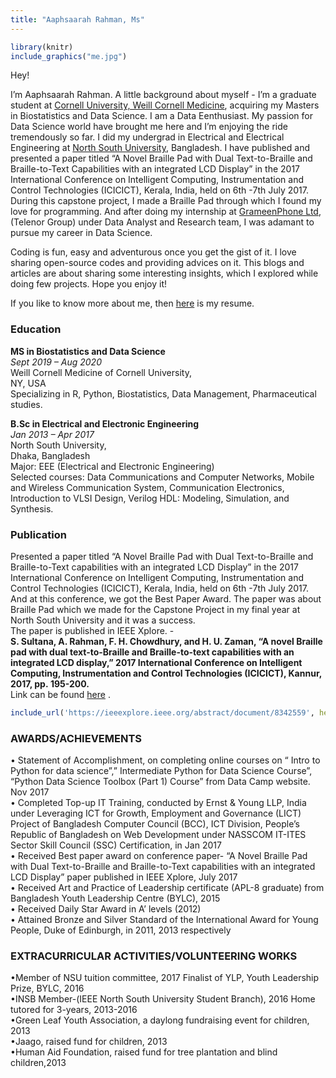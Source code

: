 ---
title: "Aaphsaarah Rahman, Ms"
---



```{r echo=FALSE, fig.align="center", message=FALSE, warning=FALSE, out.width='30%'}
 
library(knitr)
include_graphics("me.jpg")
```


Hey!

I’m Aaphsaarah Rahman. A little background about myself - I’m a graduate student at [Cornell  University, Weill Cornell Medicine](https://weill.cornell.edu/), acquiring my Masters in Biostatistics and Data Science. I am a Data Eenthusiast. My passion for Data Science world have brought me here and I'm enjoying the ride tremendously so far. I did my undergrad in Electrical and Electrical Engineering at [North South University](http://www.northsouth.edu/), Bangladesh. I have published and presented a paper titled “A Novel Braille Pad with Dual Text-to-Braille and Braille-to-Text Capabilities with an integrated LCD Display” in the 2017 International Conference on Intelligent Computing, Instrumentation and Control Technologies (ICICICT), Kerala, India, held on 6th -7th July 2017. During this capstone project, I made a Braille Pad through which I found my love for programming. And after doing my internship at [GrameenPhone Ltd](https://www.grameenphone.com/about), (Telenor Group) under Data Analyst and Research team, I was adamant to pursue my career in Data Science.   
   

Coding is fun, easy and adventurous once you get the gist of it. I love sharing open-source codes and providing advices on it. This blogs and articles are about sharing some interesting insights, which I explored while doing few projects. Hope you enjoy it!

If you like to know more about me, then [here](Aaphsaarah Rahman resume'20.pdf) is my resume. 

### **Education**     

                                      
**MS in Biostatistics and Data Science**              
*Sept 2019 – Aug 2020*                       
Weill Cornell Medicine of Cornell University,                       
NY, USA                                                                           
Specializing in R, Python, Biostatistics, Data Management, Pharmaceutical studies.         
   
**B.Sc in Electrical and Electronic Engineering**                         
*Jan 2013 – Apr 2017*              
North South University,       
Dhaka, Bangladesh      
Major: EEE (Electrical and Electronic Engineering)     
Selected courses: Data Communications and Computer Networks, Mobile and Wireless Communication System, Communication Electronics, Introduction to VLSI Design, Verilog HDL: Modeling, Simulation, and Synthesis.
    
 


### **Publication**   
   
Presented a paper titled “A Novel Braille Pad with Dual Text-to-Braille and Braille-to-Text capabilities with an integrated LCD Display” in the 2017 International Conference on Intelligent Computing, Instrumentation and Control Technologies (ICICICT), Kerala, India, held on 6th -7th July 2017. And at this conference, we got the Best Paper Award. The paper was about Braille Pad which we made for the Capstone Project in my final year at North South University and it was a success.                          
The paper is published in IEEE Xplore. -                
**S. Sultana, A. Rahman, F. H. Chowdhury, and H. U. Zaman, "A novel Braille pad with dual text-to-Braille and Braille-to-text capabilities with an integrated LCD display," 2017 International Conference on Intelligent Computing, Instrumentation and Control Technologies (ICICICT), Kannur, 2017, pp. 195-200.**                    
Link can be found [here](https://ieeexplore.ieee.org/abstract/document/8342559) .

```{r eval=FALSE, message=FALSE, warning=FALSE, include=FALSE}
include_url('https://ieeexplore.ieee.org/abstract/document/8342559', height = '500px')
```


### **AWARDS/ACHIEVEMENTS**     
• Statement of Accomplishment, on completing online courses on “ Intro to Python for data science”,” Intermediate Python for Data Science Course”, “Python Data Science Toolbox (Part 1) Course” from Data Camp website. Nov 2017                
• Completed Top-up IT Training, conducted by Ernst & Young LLP, India under Leveraging ICT for Growth, Employment and Governance (LICT) Project of Bangladesh Computer Council (BCC), ICT Division, People's Republic of Bangladesh on Web Development under NASSCOM IT-ITES Sector Skill Council (SSC) Certification, in Jan 2017            
• Received Best paper award on conference paper- “A Novel Braille Pad with Dual Text-to-Braille and Braille-to-Text capabilities with an integrated LCD Display” paper published in IEEE Xplore, July 2017              
• Received Art and Practice of Leadership certificate (APL-8 graduate) from Bangladesh Youth Leadership Centre (BYLC), 2015              
• Received Daily Star Award in A’ levels (2012)             
• Attained Bronze and Silver Standard of the International Award for Young People, Duke of Edinburgh, in 2011, 2013 respectively          
                
                                
### **EXTRACURRICULAR ACTIVITIES/VOLUNTEERING WORKS**              
•Member of NSU tuition committee, 2017 Finalist of YLP, Youth Leadership Prize, BYLC, 2016                
•INSB Member-(IEEE North South University Student Branch), 2016 Home tutored for 3-years, 2013-2016             
•Green Leaf Youth Association, a daylong fundraising event for children, 2013                  
•Jaago, raised fund for children, 2013                
•Human Aid Foundation, raised fund for tree plantation and blind children,2013 

